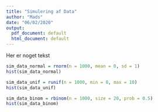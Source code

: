 ```yaml
---
title: "Simulering af Data"
author: "Mads"
date: "06/02/2020"
output:
  pdf_document: default
  html_document: default
---
```


Her er noget tekst
```r
sim_data_normal = rnorm(n = 1000, mean = 0, sd = 1)
hist(sim_data_normal)
```

```r
sim_data_unif = runif(n = 1000, min = 0, max = 10)
hist(sim_data_unif)
```

```r
sim_data_binom = rbinom(n = 1000, size = 20, prob = 0.5)
hist(sim_data_binom)
```

